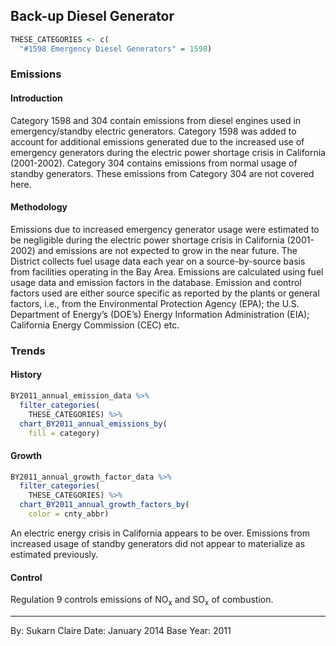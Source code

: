 ## Back-up Diesel Generator {#SS-combust-engines-crisis}

```r
THESE_CATEGORIES <- c(
  "#1598 Emergency Diesel Generators" = 1598)
```

### Emissions

#### Introduction {-}

Category 1598 and 304 contain emissions from diesel engines used in emergency/standby electric generators. Category 1598 was added to account for additional emissions generated due to the increased use of emergency generators during the electric power shortage crisis in California (2001-2002). Category 304 contains emissions from normal usage of standby generators. These emissions from Category 304 are not covered here.

#### Methodology {-}

Emissions due to increased emergency generator usage were estimated to be negligible during the electric power shortage crisis in California (2001-2002) and emissions are not expected to grow in the near future.
The District collects fuel usage data each year on a source-by-source basis from facilities operating in the Bay Area. Emissions are calculated using fuel usage data and emission factors in the database. Emission and control factors used are either source specific as reported by the plants or general factors, i.e., from the Environmental Protection Agency (EPA); the U.S. Department of Energy’s (DOE’s) Energy Information Administration (EIA); California Energy Commission (CEC) etc.

### Trends

#### History {-}

```r
BY2011_annual_emission_data %>%
  filter_categories(
    THESE_CATEGORIES) %>%
  chart_BY2011_annual_emissions_by(
    fill = category) 
```

#### Growth {-}

```r
BY2011_annual_growth_factor_data %>%
  filter_categories(
    THESE_CATEGORIES) %>%
  chart_BY2011_annual_growth_factors_by(
    color = cnty_abbr) 
```

An electric energy crisis in California appears to be over. Emissions from increased usage of standby generators did not appear to materialize as estimated previously.

#### Control {-}

Regulation 9 controls emissions of NO~x~ and SO~x~ of combustion.

***

By: Sukarn Claire 
Date: January 2014 
Base Year: 2011
